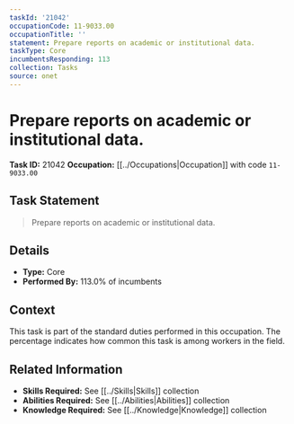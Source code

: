 ```yaml
---
taskId: '21042'
occupationCode: 11-9033.00
occupationTitle: ''
statement: Prepare reports on academic or institutional data.
taskType: Core
incumbentsResponding: 113
collection: Tasks
source: onet
---
```

# Prepare reports on academic or institutional data.

**Task ID:** 21042
**Occupation:** [[../Occupations|Occupation]] with code `11-9033.00`

## Task Statement

> Prepare reports on academic or institutional data.

## Details

- **Type:** Core
- **Performed By:** 113.0% of incumbents

## Context

This task is part of the standard duties performed in this occupation. The percentage indicates how common this task is among workers in the field.

## Related Information

- **Skills Required:** See [[../Skills|Skills]] collection
- **Abilities Required:** See [[../Abilities|Abilities]] collection
- **Knowledge Required:** See [[../Knowledge|Knowledge]] collection
